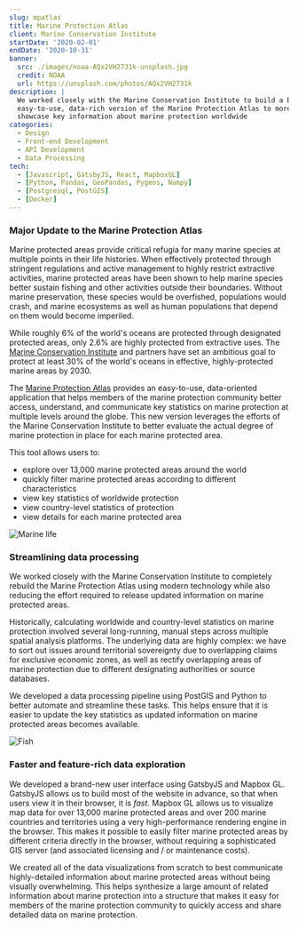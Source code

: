 ```yaml
---
slug: mpatlas
title: Marine Protection Atlas
client: Marine Conservation Institute
startDate: '2020-02-01'
endDate: '2020-10-31'
banner:
  src: ./images/noaa-AQx2VH2731k-unsplash.jpg
  credit: NOAA
  url: https://unsplash.com/photos/AQx2VH2731k
description: |
  We worked closely with the Marine Conservation Institute to build a brand new,
  easy-to-use, data-rich version of the Marine Protection Atlas to more effectively
  showcase key information about marine protection worldwide
categories:
  - Design
  - Front-end Development
  - API Development
  - Data Processing
tech:
  - [Javascript, GatsbyJS, React, MapboxGL]
  - [Python, Pandas, GeoPandas, Pygeos, Numpy]
  - [Postgresql, PostGIS]
  - [Docker]
---
```


### Major Update to the Marine Protection Atlas

Marine protected areas provide critical refugia for many marine species at multiple
points in their life histories. When effectively protected through stringent
regulations and active management to highly restrict extractive activities,
marine protected areas have been shown to help marine species better sustain
fishing and other activities outside their boundaries. Without marine preservation,
these species would be overfished, populations would crash, and marine ecosystems
as well as human populations that depend on them would become imperiled.

While roughly 6% of the world's oceans are protected through designated
protected areas, only 2.6% are highly protected from extractive uses. The
[Marine Conservation Institute](https://marine-conservation.org/) and partners
have set an ambitious goal to protect at least 30% of the world's oceans in
effective, highly-protected marine areas by 2030.

The [Marine Protection Atlas](https://mpatlas.org/) provides an easy-to-use,
data-oriented application that helps members of the marine protection community
better access, understand, and communicate key statistics on marine protection
at multiple levels around the globe. This new version leverages the efforts of
the Marine Conservation Institute to better evaluate the actual degree of marine
protection in place for each marine protected area.

This tool allows users to:

- explore over 13,000 marine protected areas around the world
- quickly filter marine protected areas according to different characteristics
- view key statistics of worldwide protection
- view country-level statistics of protection
- view details for each marine protected area

![Marine life](./images/noaa-KQgta9y73Tg-unsplash.jpg 'Photo by NOAA on Unsplash')

<!-- https://unsplash.com/photos/KQgta9y73Tg -->

### Streamlining data processing

We worked closely with the Marine Conservation Institute to completely rebuild
the Marine Protection Atlas using modern technology while also reducing the
effort required to release updated information on marine protected areas.

Historically, calculating worldwide and country-level statistics on marine
protection involved several long-running, manual steps across multiple spatial
analysis platforms. The underlying data are highly complex: we have to sort out
issues around territorial sovereignty due to overlapping claims for exclusive
economic zones, as well as rectify overlapping areas of marine protection due
to different designating authorities or source databases.

We developed a data processing pipeline using PostGIS and Python to better
automate and streamline these tasks. This helps ensure that it is easier to
update the key statistics as updated information on marine protected areas
becomes available.

![Fish](./images/noaa-vlvc-7nb2U8-unsplash.jpg 'Photo by NOAA on Unsplash')

<!-- https://unsplash.com/photos/vlvc-7nb2U8 -->

### Faster and feature-rich data exploration

We developed a brand-new user interface using GatsbyJS and Mapbox GL. GatsbyJS
allows us to build most of the website in advance, so that when users view it
in their browser, it is _fast_. Mapbox GL allows us to visualize map data
for over 13,000 marine protected areas and over 200 marine countries and territories
using a very high-performance rendering engine in the browser. This makes it
possible to easily filter marine protected areas by different criteria directly
in the browser, without requiring a sophisticated GIS server (and associated
licensing and / or maintenance costs).

We created all of the data visualizations from scratch to best communicate
highly-detailed information about marine protected areas without being visually
overwhelming. This helps synthesize a large amount of related information about
marine protection into a structure that makes it easy for members of the marine
protection community to quickly access and share detailed data on marine protection.
